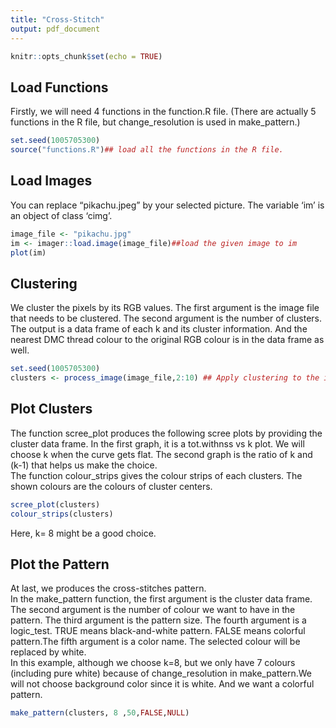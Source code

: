 ```yaml
---
title: "Cross-Stitch"
output: pdf_document
---
```


```r
knitr::opts_chunk$set(echo = TRUE)
```

## Load Functions
Firstly, we will need 4 functions in the function.R file. (There are actually 5 functions in the R file, but change_resolution is used in make_pattern.) 
```r
set.seed(1005705300)
source("functions.R")## load all the functions in the R file.
```

## Load Images
You can replace "pikachu.jpeg" by your selected picture. The variable 'im' is an object of class 'cimg'.
```r
image_file <- "pikachu.jpg"
im <- imager::load.image(image_file)##load the given image to im
plot(im)
```

## Clustering
  We cluster the pixels by its RGB values. The first argument is the image file that needs to be clustered. The second argument is the number of clusters. The output is a data frame of each k and its cluster information. And the nearest DMC thread colour to the original RGB colour is in the data frame as well.
```r
set.seed(1005705300)
clusters <- process_image(image_file,2:10) ## Apply clustering to the image with k from 2 to 10
```

## Plot Clusters
  The function scree_plot produces the following scree plots by providing the cluster data frame. In the first graph, it is a tot.withnss vs k plot. We will choose k when the curve gets flat. The second graph is the ratio of k and (k-1) that helps us make the choice.  
  The function colour_strips gives the colour strips of each clusters. The shown colours are the colours of cluster centers.
```r
scree_plot(clusters)
colour_strips(clusters)
```  
  
Here, k= 8 might be a good choice.

## Plot the Pattern
At last, we produces the cross-stitches pattern.  
In the make_pattern function, the first argument is the cluster data frame. The second argument is the number of colour we want to have in the pattern. The third argument is the pattern size. The fourth argument is a logic_test. TRUE means black-and-white pattern. FALSE means colorful pattern.The fifth argument is a color name. The selected colour will be replaced by white.  
In this example, although we choose k=8, but we only have 7 colours (including pure white) because of change_resolution in make_pattern.We will not choose background color since it is white. And we want a colorful pattern.
```r
make_pattern(clusters, 8 ,50,FALSE,NULL)
```
